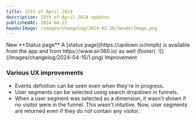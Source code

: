 ```yaml
---
title: 15th of April 2024
description: 15th of April 2024 updates
publishedAt: 2024-04-15
headerImage: /images/changelog/2024-02-26/headerImage.png
---
```


<Badge variant="noLink" className="m-0">
  <span>New</span>
</Badge>
**Status page**
A [status page](https://updown.io/nmpb) is available from the app and from https://www.air360.io/ as well (footer).
![](/images/changelog/2024-04-15/1.png)

<Badge variant="noLink" className="m-0">
  <span>Improvement</span>
</Badge>

### Various UX improvements
- Events definition can be seen even when they're in progress.
- User segments can be selected using search dropdown in funnels.
- When a user segment was selected as a dimension, it wasn't shown if no visitor were in the funnel. This wasn't intuitive. Now, user segments are returned even if they do not contain any visitor.


